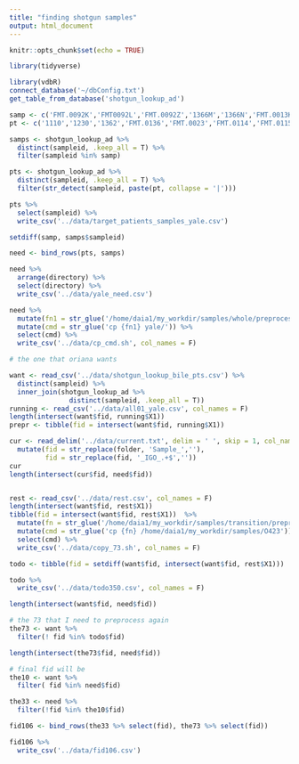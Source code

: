 ```yaml
---
title: "finding shotgun samples"
output: html_document
---
```


```r
knitr::opts_chunk$set(echo = TRUE)
```

```r
library(tidyverse)
```

```r
library(vdbR)
connect_database('~/dbConfig.txt')
get_table_from_database('shotgun_lookup_ad')

samp <- c('FMT.0092K','FMT0092L','FMT.0092Z','1366M','1366N','FMT.0013K','FMT.0013L','1105J','1105U','628M')
pt <- c('1110','1230','1362','FMT.0136','FMT.0023','FMT.0114','FMT.0115','FMT.0217')
```

```r
samps <- shotgun_lookup_ad %>% 
  distinct(sampleid, .keep_all = T) %>% 
  filter(sampleid %in% samp)

pts <- shotgun_lookup_ad %>% 
  distinct(sampleid, .keep_all = T) %>% 
  filter(str_detect(sampleid, paste(pt, collapse = '|')))

pts %>% 
  select(sampleid) %>% 
  write_csv('../data/target_patients_samples_yale.csv')

setdiff(samp, samps$sampleid)

need <- bind_rows(pts, samps)

need %>% 
  arrange(directory) %>% 
  select(directory) %>% 
  write_csv('../data/yale_need.csv')

need %>% 
  mutate(fn1 = str_glue('/home/daia1/my_workdir/samples/whole/preprocessing/01_processing/05_sync/{fid}__concat_orphans.fq.gz')) %>% 
  mutate(cmd = str_glue('cp {fn1} yale/')) %>% 
  select(cmd) %>% 
  write_csv('../data/cp_cmd.sh', col_names = F)
```

```r
# the one that oriana wants

want <- read_csv('../data/shotgun_lookup_bile_pts.csv') %>% 
  distinct(sampleid) %>% 
  inner_join(shotgun_lookup_ad %>% 
               distinct(sampleid, .keep_all = T))
running <- read_csv('../data/all01_yale.csv', col_names = F)
length(intersect(want$fid, running$X1))
prepr <- tibble(fid = intersect(want$fid, running$X1))
```


```r
cur <- read_delim('../data/current.txt', delim = ' ', skip = 1, col_names = c('folder')) %>% 
  mutate(fid = str_replace(folder, 'Sample_',''),
         fid = str_replace(fid, '_IGO_.+$',''))
cur
length(intersect(cur$fid, need$fid))


rest <- read_csv('../data/rest.csv', col_names = F)
length(intersect(want$fid, rest$X1))
tibble(fid = intersect(want$fid, rest$X1))  %>% 
  mutate(fn = str_glue('/home/daia1/my_workdir/samples/transition/preprocessing/01_processing/05_sync/{fid}_knead_cat.fastq.gz')) %>% 
  mutate(cmd = str_glue('cp {fn} /home/daia1/my_workdir/samples/O423')) %>% 
  select(cmd) %>% 
  write_csv('../data/copy_73.sh', col_names = F)

todo <- tibble(fid = setdiff(want$fid, intersect(want$fid, rest$X1)))

todo %>% 
  write_csv('../data/todo350.csv', col_names = F)

length(intersect(want$fid, need$fid)) 

# the 73 that I need to preprocess again  
the73 <- want %>% 
  filter(! fid %in% todo$fid)

length(intersect(the73$fid, need$fid)) 

# final fid will be 
the10 <- want %>% 
  filter( fid %in% need$fid)

the33 <- need %>% 
  filter(!fid %in% the10$fid) 

fid106 <- bind_rows(the33 %>% select(fid), the73 %>% select(fid))

fid106 %>% 
  write_csv('../data/fid106.csv')
```

